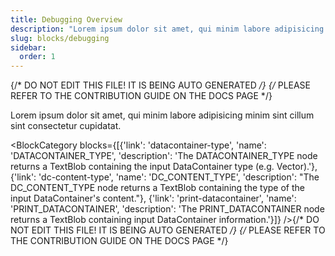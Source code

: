 ```yaml
---
title: Debugging Overview
description: "Lorem ipsum dolor sit amet, qui minim labore adipisicing minim sint cillum sint consectetur cupidatat."
slug: blocks/debugging
sidebar:
  order: 1
---
```


{/* DO NOT EDIT THIS FILE! IT IS BEING AUTO GENERATED */}
{/* PLEASE REFER TO THE CONTRIBUTION GUIDE ON THE DOCS PAGE */}


Lorem ipsum dolor sit amet, qui minim labore adipisicing minim sint cillum sint consectetur cupidatat.

<BlockCategory blocks={[{'link': 'datacontainer-type', 'name': 'DATACONTAINER_TYPE', 'description': 'The DATACONTAINER_TYPE node returns a TextBlob containing the input DataContainer type (e.g. Vector).'}, {'link': 'dc-content-type', 'name': 'DC_CONTENT_TYPE', 'description': "The DC_CONTENT_TYPE node returns a TextBlob containing the type of the input DataContainer's content."}, {'link': 'print-datacontainer', 'name': 'PRINT_DATACONTAINER', 'description': 'The PRINT_DATACONTAINER node returns a TextBlob containing input DataContainer information.'}]} />{/* DO NOT EDIT THIS FILE! IT IS BEING AUTO GENERATED */}
{/* PLEASE REFER TO THE CONTRIBUTION GUIDE ON THE DOCS PAGE */}
